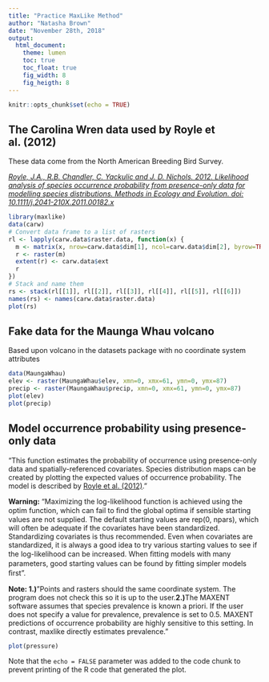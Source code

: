 ```yaml
---
title: "Practice MaxLike Method"
author: "Natasha Brown"
date: "November 28th, 2018"
output: 
  html_document:
    theme: lumen
    toc: true
    toc_float: true
    fig_width: 8
    fig_heigth: 8
---
```


```r
knitr::opts_chunk$set(echo = TRUE)
```

## The Carolina Wren data used by Royle et al. (2012)

These data come from the North American Breeding Bird Survey.

[*Royle, J.A., R.B. Chandler, C. Yackulic and J. D. Nichols. 2012. Likelihood analysis of species occurrence probability from presence-only data for modelling species distributions. Methods in Ecology and Evolution. doi: 10.1111/j.2041-210X.2011.00182.x*](Royle_et_al-2012-Methods_in_Ecology_and_Evolution.pdf) 


```r
library(maxlike)
data(carw)
# Convert data frame to a list of rasters 
rl <- lapply(carw.data$raster.data, function(x) { 
  m <- matrix(x, nrow=carw.data$dim[1], ncol=carw.data$dim[2], byrow=TRUE) 
  r <- raster(m)
  extent(r) <- carw.data$ext 
  r
})
# Stack and name them 
rs <- stack(rl[[1]], rl[[2]], rl[[3]], rl[[4]], rl[[5]], rl[[6]]) 
names(rs) <- names(carw.data$raster.data)
plot(rs)
```

## Fake data for the Maunga Whau volcano

Based upon volcano in the datasets package with no coordinate system attributes

```r
data(MaungaWhau) 
elev <- raster(MaungaWhau$elev, xmn=0, xmx=61, ymn=0, ymx=87) 
precip <- raster(MaungaWhau$precip, xmn=0, xmx=61, ymn=0, ymx=87)
plot(elev)
plot(precip)
```

## Model occurrence probability using presence-only data

"This function estimates the probability of occurrence using presence-only data and spatially-referenced covariates. Species distribution maps can be created by plotting the expected values of occurrence probability. The model is described by [Royle et al. (2012)](https://besjournals.onlinelibrary.wiley.com/doi/epdf/10.1111/j.2041-210X.2011.00182.x)."


**Warning:** "Maximizing the log-likelihood function is achieved using the optim function, which can fail to ﬁnd the global optima if sensible starting values are not supplied. The default starting values are rep(0, npars), which will often be adequate if the covariates have been standardized. Standardizing covariates is thus recommended. Even when covariates are standardized, it is always a good idea to try various starting values to see if the log-likelihood can be increased. When ﬁtting models with many parameters, good starting values can be found by ﬁtting simpler models ﬁrst".

**Note: 1.)**"Points and rasters should the same coordinate system. The program does not check this so it is up to the user.**2.)**The MAXENT software assumes that species prevalence is known a priori. If the user does not specify a value for prevalence, prevalence is set to 0.5. MAXENT predictions of occurrence probability are highly sensitive to this setting. In contrast, maxlike directly estimates prevalence."

```r
plot(pressure)
```

Note that the `echo = FALSE` parameter was added to the code chunk to prevent printing of the R code that generated the plot.
